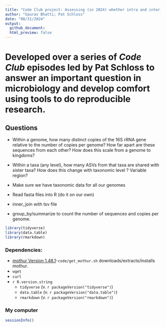 ```yaml
---
title: "Code Club project: Assessing (in 2024) whether intra and inter-genomic variations hinder utility of ASVs."
author: "Gaurav Bhatti; Pat Schloss"
date: "08/31/2024"
output: 
  github_document:
  html_preview: false
---
```

# Developed over a series of *Code Club* episodes led by Pat Schloss to answer an important question in microbiology and develop comfort using tools to do reproducible research.

## Questions
* Within a genome, how many distinct copies of the 16S rRNA gene
  relative to the number of copies per genome? How far apart are these
  sequences from each other? How does this scale from a genome to
  kingdoms?
* Within a taxa (any level), how many ASVs from that taxa are shared
    with sister taxa? How does this change with taxonomic level ?
    Variable region?

* Make sure we have taxonomic data for all our genomes
* Read fasta files into R (do it on our own)
* inner_join with tsv file
* group_by/summarize to count the number of sequences and copies per
  genome.


```r
library(tidyverse)
library(data.table)
library(rmarkdown)
```


### Dependencies:
* [mothur  Version 1.48.1](https://github.com/mothur/mothur/releases)-`code/get_mothur.sh` downloads/extracts/installs mothur.
* `wget`
* `curl`
* `r R.version.string`
    * `tidyverse` (v. `r packageVersion("tidyverse")`)
    * `data.table` (v. `r packageVersion("data.table")`)
    * `rmarkdown` (v. `r packageVersion("rmarkdown")`)
    
### My computer

```r
sessionInfo()
```




